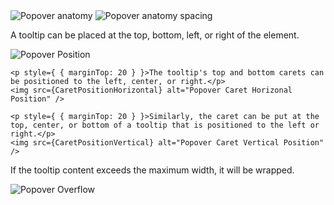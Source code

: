 

<Section title="Anatomy" contained={true} border={true}>
	<Row gutter="sm">
		<Col size="3">
			<img
				src={Anatomy}
				alt="Popover anatomy"
				style={{ marginBottom: 20 }}
			/>
		</Col>
		<Col size="3">
			<img
				src={Spacing}
				alt="Popover anatomy spacing"
				style={{ marginBottom: 20 }}
			/>
		</Col>
	</Row>
</Section>

<Section title="Position" contained={true} border={true}>
	<p>A tooltip can be placed at the top, bottom, left, or right of the element.</p>
	<img src={Position} alt="Popover Position" />

	<p style={ { marginTop: 20 } }>The tooltip's top and bottom carets can be positioned to the left, center, or right.</p>
	<img src={CaretPositionHorizontal} alt="Popover Caret Horizonal Position" />

	<p style={ { marginTop: 20 } }>Similarly, the caret can be put at the top, center, or bottom of a tooltip that is positioned to the left or right.</p>
	<img src={CaretPositionVertical} alt="Popover Caret Vertical Position" />
</Section>

<Section title="Overflow" contained={true} border={true}>
	<p>If the tooltip content exceeds the maximum width, it will be wrapped.</p>
	<img src={Overflow} alt="Popover Overflow" />
</Section>

